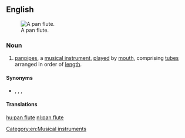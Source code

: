 {{also|panflute}}
==English==
{{wikipedia}}
[[File:Panpipe (PSF).png|thumb|A pan flute.]]

===Noun===
{{en-noun|head=[[pan]] [[flute]]}}

# [[panpipes]], a [[musical instrument]], [[play]]ed by [[mouth]], comprising [[tube]]s arranged in order of [[length]].

====Synonyms====
* {{l|en|pan pipe}}, {{l|en|panpipes}}, {{l|en|pipes of Pan}}, {{l|en|shepherd's pipe}}

====Translations====
{{trans-see|panpipes}}

[[Category:en:Musical instruments]]

[[hu:pan flute]]
[[nl:pan flute]]